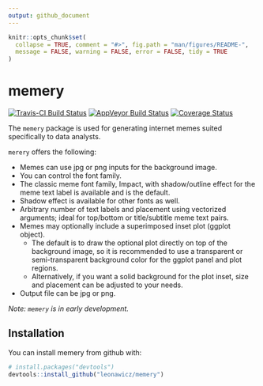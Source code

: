 ```yaml
---
output: github_document
---
```


<!-- README.md is generated from README.Rmd. Please edit that file -->

```r
knitr::opts_chunk$set(
  collapse = TRUE, comment = "#>", fig.path = "man/figures/README-",
  message = FALSE, warning = FALSE, error = FALSE, tidy = TRUE
)
```

# memery

[![Travis-CI Build Status](https://travis-ci.org/leonawicz/memery.svg?branch=master)](https://travis-ci.org/leonawicz/memery)
[![AppVeyor Build Status](https://ci.appveyor.com/api/projects/status/github/leonawicz/memery?branch=master&svg=true)](https://ci.appveyor.com/project/leonawicz/memery)
[![Coverage Status](https://img.shields.io/codecov/c/github/leonawicz/memery/master.svg)](https://codecov.io/github/leonawicz/memery?branch=master)

The `memery` package is used for generating internet memes suited specifically to data analysts.

`merery` offers the following:

* Memes can use jpg or png inputs for the background image.
* You can control the font family.
* The classic meme font family, Impact, with shadow/outline effect for the meme text label is available and is the default.
* Shadow effect is available for other fonts as well.
* Arbitrary number of text labels and placement using vectorized arguments; ideal for top/bottom or title/subtitle meme text pairs.
* Memes may optionally include a superimposed inset plot (ggplot object).
    * The default is to draw the optional plot directly on top of the background image, so it is recommended to use a transparent or semi-transparent background color for the ggplot panel and plot regions.
    * Alternatively, if you want a solid background for the plot inset, size and placement can be adjusted to your needs.
* Output file can be jpg or png.

*Note: `memery` is in early development.*

## Installation

You can install memery from github with:

```r
# install.packages("devtools")
devtools::install_github("leonawicz/memery")
```
